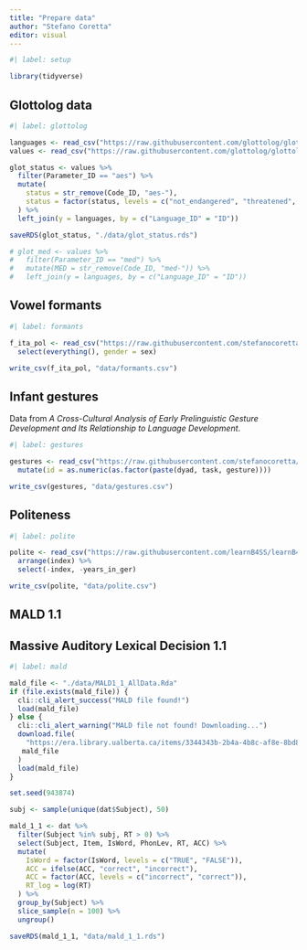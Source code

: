 ```yaml
---
title: "Prepare data"
author: "Stefano Coretta"
editor: visual
---
```


```r
#| label: setup

library(tidyverse)
```

## Glottolog data

```r
#| label: glottolog

languages <- read_csv("https://raw.githubusercontent.com/glottolog/glottolog-cldf/c8eefe82b4c87f3c566a8e5181bacf714661e18e/cldf/languages.csv")
values <- read_csv("https://raw.githubusercontent.com/glottolog/glottolog-cldf/c8eefe82b4c87f3c566a8e5181bacf714661e18e/cldf/values.csv")

glot_status <- values %>%
  filter(Parameter_ID == "aes") %>%
  mutate(
    status = str_remove(Code_ID, "aes-"),
    status = factor(status, levels = c("not_endangered", "threatened", "shifting", "moribund", "nearly_extinct", "extinct"))
  ) %>%
  left_join(y = languages, by = c("Language_ID" = "ID"))

saveRDS(glot_status, "./data/glot_status.rds")

# glot_med <- values %>%
#   filter(Parameter_ID == "med") %>%
#   mutate(MED = str_remove(Code_ID, "med-")) %>%
#   left_join(y = languages, by = c("Language_ID" = "ID"))
```

## Vowel formants

```r
#| label: formants

f_ita_pol <- read_csv("https://raw.githubusercontent.com/stefanocoretta/coretta2018itapol/master/data-raw/aggregated/formants-series.csv") %>%
  select(everything(), gender = sex)

write_csv(f_ita_pol, "data/formants.csv")

```

## Infant gestures

Data from *A Cross-Cultural Analysis of Early Prelinguistic Gesture Development and Its Relationship to Language Development*.

```r
#| label: gestures

gestures <- read_csv("https://raw.githubusercontent.com/stefanocoretta/infant-gestures/master/data/gestures.csv") %>%
  mutate(id = as.numeric(as.factor(paste(dyad, task, gesture))))

write_csv(gestures, "data/gestures.csv")
```

## Politeness

```r
#| label: polite

polite <- read_csv("https://raw.githubusercontent.com/learnB4SS/learnB4SS/main/data-raw/polite.csv") %>%
  arrange(index) %>%
  select(-index, -years_in_ger)

write_csv(polite, "data/polite.csv")
```

## MALD 1.1

## Massive Auditory Lexical Decision 1.1

```r
#| label: mald

mald_file <- "./data/MALD1_1_AllData.Rda"
if (file.exists(mald_file)) {
  cli::cli_alert_success("MALD file found!")
  load(mald_file)
} else {
  cli::cli_alert_warning("MALD file not found! Downloading...")
  download.file(
    "https://era.library.ualberta.ca/items/3344343b-2b4a-4b8c-af8e-8bd829c76472/view/eada02c5-6259-4225-8204-13ce86e1cd2d/MALD1_1_AllData.Rda",
   mald_file 
  )
  load(mald_file)
}

set.seed(943874)

subj <- sample(unique(dat$Subject), 50)

mald_1_1 <- dat %>%
  filter(Subject %in% subj, RT > 0) %>%
  select(Subject, Item, IsWord, PhonLev, RT, ACC) %>%
  mutate(
    IsWord = factor(IsWord, levels = c("TRUE", "FALSE")),
    ACC = ifelse(ACC, "correct", "incorrect"),
    ACC = factor(ACC, levels = c("incorrect", "correct")),
    RT_log = log(RT)
  ) %>%
  group_by(Subject) %>%
  slice_sample(n = 100) %>%
  ungroup()

saveRDS(mald_1_1, "data/mald_1_1.rds")
```

